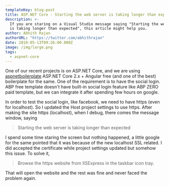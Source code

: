 ```yaml
---
templateKey: blog-post
title: ASP.NET Core - Starting the web server is taking longer than expected
description: >-
  If you are staring on a Visual Studio message saying "Starting the web server
  is taking longer than expected", this article might help you.
author: Abhith Rajan
authorURL: "https://twitter.com/abhithrajan"
date: 2018-05-13T09:26:00.000Z
image: /img/large.png
tags:
  - aspnet-core
---
```


One of our recent projects is on ASP.NET Core, and we are using [aspnetboilerplate](https://www.aspnetboilerplate.com/) ASP.NET Core 2.x + Angular free (and one of the best) boilerplate for the same. One of the requirement is to have the social login. ABP free template doesn't have built-in social login feature like ABP ZERO paid template, but we can integrate it after spending few hours on google.

In order to test the social login, like facebook, we need to have https (even for localhost). So I updated the Host project settings to use https. After making the site https (localhost), when I debug, there comes the message window, saying

> Starting the web server is taking longer than expected

I spend some time staring the screen but nothing happened, a little google for the same pointed that it was because of the new localhost SSL related. I did accepted the certificate while project settings updated but somehow this issue. To solve it,

> Browse the https website from IISExpress in the taskbar icon tray.

That will open the website and the rest was fine and never faced the problem again.
